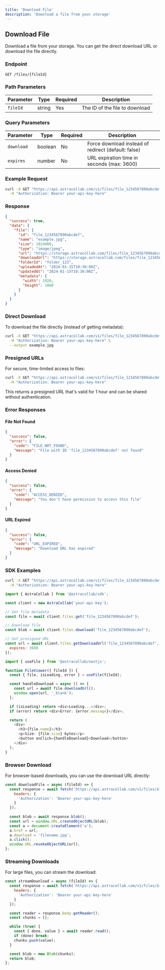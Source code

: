 ```yaml
---
title: 'Download File'
description: 'Download a file from your storage'
---
```


## Download File

Download a file from your storage. You can get the direct download URL or download the file directly.

### Endpoint

```
GET /files/{fileId}
```

### Path Parameters

| Parameter | Type | Required | Description |
|-----------|------|----------|-------------|
| `fileId` | string | Yes | The ID of the file to download |

### Query Parameters

| Parameter | Type | Required | Description |
|-----------|------|----------|-------------|
| `download` | boolean | No | Force download instead of redirect (default: false) |
| `expires` | number | No | URL expiration time in seconds (max: 3600) |

### Example Request

```bash
curl -X GET "https://api.astracollab.com/v1/files/file_1234567890abcdef" \
  -H "Authorization: Bearer your-api-key-here"
```

### Response

```json
{
  "success": true,
  "data": {
    "file": {
      "id": "file_1234567890abcdef",
      "name": "example.jpg",
      "size": 1024000,
      "type": "image/jpeg",
      "url": "https://storage.astracollab.com/files/file_1234567890abcdef",
      "downloadUrl": "https://storage.astracollab.com/files/file_1234567890abcdef?download=true&expires=3600",
      "folderId": "folder_123",
      "uploadedAt": "2024-01-15T10:30:00Z",
      "updatedAt": "2024-01-15T10:30:00Z",
      "metadata": {
        "width": 1920,
        "height": 1080
      }
    }
  }
}
```

### Direct Download

To download the file directly (instead of getting metadata):

```bash
curl -X GET "https://api.astracollab.com/v1/files/file_1234567890abcdef?download=true" \
  -H "Authorization: Bearer your-api-key-here" \
  --output example.jpg
```

### Presigned URLs

For secure, time-limited access to files:

```bash
curl -X GET "https://api.astracollab.com/v1/files/file_1234567890abcdef?expires=3600" \
  -H "Authorization: Bearer your-api-key-here"
```

This returns a presigned URL that's valid for 1 hour and can be shared without authentication.

### Error Responses

#### File Not Found

```json
{
  "success": false,
  "error": {
    "code": "FILE_NOT_FOUND",
    "message": "File with ID 'file_1234567890abcdef' not found"
  }
}
```

#### Access Denied

```json
{
  "success": false,
  "error": {
    "code": "ACCESS_DENIED",
    "message": "You don't have permission to access this file"
  }
}
```

#### URL Expired

```json
{
  "success": false,
  "error": {
    "code": "URL_EXPIRED",
    "message": "Download URL has expired"
  }
}
```

### SDK Examples

<CodeGroup>

```bash Curl
curl -X GET "https://api.astracollab.com/v1/files/file_1234567890abcdef" \
  -H "Authorization: Bearer your-api-key-here"
```

```javascript JavaScript SDK
import { AstraCollab } from '@astracollab/sdk';

const client = new AstraCollab('your-api-key');

// Get file metadata
const file = await client.files.get('file_1234567890abcdef');

// Download file
const blob = await client.files.download('file_1234567890abcdef');

// Get presigned URL
const url = await client.files.getDownloadUrl('file_1234567890abcdef', {
  expires: 3600
});
```

```typescript Next.js SDK
import { useFile } from '@astracollab/nextjs';

function FileViewer({ fileId }) {
  const { file, isLoading, error } = useFile(fileId);

  const handleDownload = async () => {
    const url = await file.downloadUrl();
    window.open(url, '_blank');
  };

  if (isLoading) return <div>Loading...</div>;
  if (error) return <div>Error: {error.message}</div>;

  return (
    <div>
      <h3>{file.name}</h3>
      <p>Size: {file.size} bytes</p>
      <button onClick={handleDownload}>Download</button>
    </div>
  );
}
```

</CodeGroup>

### Browser Download

For browser-based downloads, you can use the download URL directly:

```javascript
const downloadFile = async (fileId) => {
  const response = await fetch(`https://api.astracollab.com/v1/files/${fileId}?download=true`, {
    headers: {
      'Authorization': 'Bearer your-api-key-here'
    }
  });
  
  const blob = await response.blob();
  const url = window.URL.createObjectURL(blob);
  const a = document.createElement('a');
  a.href = url;
  a.download = 'filename.jpg';
  a.click();
  window.URL.revokeObjectURL(url);
};
```

### Streaming Downloads

For large files, you can stream the download:

```javascript
const streamDownload = async (fileId) => {
  const response = await fetch(`https://api.astracollab.com/v1/files/${fileId}`, {
    headers: {
      'Authorization': 'Bearer your-api-key-here'
    }
  });

  const reader = response.body.getReader();
  const chunks = [];

  while (true) {
    const { done, value } = await reader.read();
    if (done) break;
    chunks.push(value);
  }

  const blob = new Blob(chunks);
  return blob;
};
```
